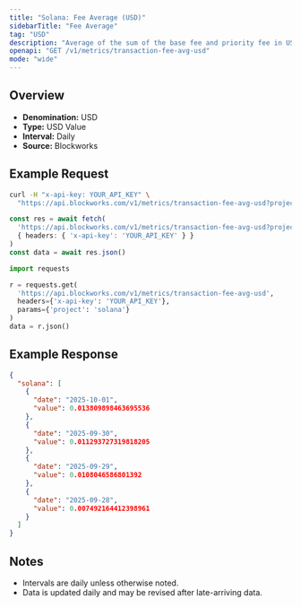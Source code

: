 ```yaml
---
title: "Solana: Fee Average (USD)"
sidebarTitle: "Fee Average"
tag: "USD"
description: "Average of the sum of the base fee and priority fee in USD that day"
openapi: "GET /v1/metrics/transaction-fee-avg-usd"
mode: "wide"
---
```


## Overview

- **Denomination:** USD
- **Type:** USD Value
- **Interval:** Daily
- **Source:** Blockworks

## Example Request

<CodeGroup>

```bash cURL
curl -H "x-api-key: YOUR_API_KEY" \
  "https://api.blockworks.com/v1/metrics/transaction-fee-avg-usd?project=solana"
```

```typescript TypeScript
const res = await fetch(
  'https://api.blockworks.com/v1/metrics/transaction-fee-avg-usd?project=solana',
  { headers: { 'x-api-key': 'YOUR_API_KEY' } }
)
const data = await res.json()
```

```python Python
import requests

r = requests.get(
  'https://api.blockworks.com/v1/metrics/transaction-fee-avg-usd',
  headers={'x-api-key': 'YOUR_API_KEY'},
  params={'project': 'solana'}
)
data = r.json()
```

</CodeGroup>

## Example Response

```json
{
  "solana": [
    {
      "date": "2025-10-01",
      "value": 0.013809898463695536
    },
    {
      "date": "2025-09-30",
      "value": 0.011293727319818205
    },
    {
      "date": "2025-09-29",
      "value": 0.0108046586801392
    },
    {
      "date": "2025-09-28",
      "value": 0.007492164412398961
    }
  ]
}
```

## Notes
- Intervals are daily unless otherwise noted.
- Data is updated daily and may be revised after late-arriving data.